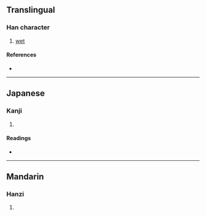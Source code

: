 {{character info/new}}
==Translingual==

===Han character===
{{Han char|rn=85|rad=水|as=10|sn=13|four=|canj=EASM|ids=⿰氵𦐇}}

# [[wet]]

====References====
* {{Han ref|kx=0641.130|dkj=17991|dj=1048.180|hdz=31698.090|uh=6EBB|ud=28347}}

----

==Japanese==

===Kanji===
{{ja-kanji|grade=|rs=水10}}

# {{defn|lang=ja|sort=水10}}

====Readings====
* {{ja-readings|on=[[とう]] (tō)|kun=[[うるおう]] (uruou)}}

----

==Mandarin==

===Hanzi===
{{cmn-hanzi|pin=[[tā]] ([[ta1]]), [[tà]] ([[ta4]])|wg=[[t'a1|t'a<sup>1</sup>]], [[t'a4|t'a<sup>4</sup>]]}}

# {{defn|lang=cmn|sort=水10}}